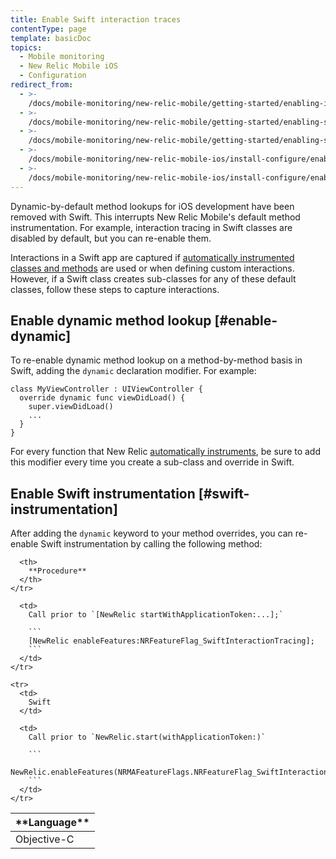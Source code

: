 ```yaml
---
title: Enable Swift interaction traces
contentType: page
template: basicDoc
topics:
  - Mobile monitoring
  - New Relic Mobile iOS
  - Configuration
redirect_from:
  - >-
    /docs/mobile-monitoring/new-relic-mobile/getting-started/enabling-interaction-tracing-swift/
  - >-
    /docs/mobile-monitoring/new-relic-mobile/getting-started/enabling-swift-interaction-tracing/
  - >-
    /docs/mobile-monitoring/new-relic-mobile/getting-started/enabling-swift-interaction-traces/
  - >-
    /docs/mobile-monitoring/new-relic-mobile-ios/install-configure/enabling-swift-interaction-traces/
  - >-
    /docs/mobile-monitoring/new-relic-mobile-ios/install-configure/enable-swift-interaction-traces/
---
```


Dynamic-by-default method lookups for iOS development have been removed with Swift. This interrupts New Relic Mobile's default method instrumentation. For example, interaction tracing in Swift classes are disabled by default, but you can re-enable them.

Interactions in a Swift app are captured if [automatically instrumented classes and methods](/docs/mobile-monitoring/new-relic-mobile-ios/install-configure/work-ios-sdk-api#h2-Automatically-instrumented-classes-and-methods) are used or when defining custom interactions. However, if a Swift class creates sub-classes for any of these default classes, follow these steps to capture interactions.

## Enable dynamic method lookup [#enable-dynamic]

To re-enable dynamic method lookup on a method-by-method basis in Swift, adding the `dynamic` declaration modifier. For example:

```
class MyViewController : UIViewController {
  override dynamic func viewDidLoad() {
    super.viewDidLoad()
    ...
  }
}
```

For every function that New Relic [automatically instruments](/docs/mobile-monitoring/mobile-sdk-api/new-relic-mobile-sdk-api/working-ios-sdk-api#h2-Automatically-instrumented-classes-and-methods), be sure to add this modifier every time you create a sub-class and override in Swift.

## Enable Swift instrumentation [#swift-instrumentation]

After adding the `dynamic` keyword to your method overrides, you can re-enable Swift instrumentation by calling the following method:

<Table>
  <thead>
    <tr>
      <th style={{ width: "150px" }}>
        **Language**
      </th>

      <th>
        **Procedure**
      </th>
    </tr>
  </thead>

  <tbody>
    <tr>
      <td>
        Objective-C
      </td>

      <td>
        Call prior to `[NewRelic startWithApplicationToken:...];`

        ```
        [NewRelic enableFeatures:NRFeatureFlag_SwiftInteractionTracing];
        ```
      </td>
    </tr>

    <tr>
      <td>
        Swift
      </td>

      <td>
        Call prior to `NewRelic.start(withApplicationToken:)`

        ```
        NewRelic.enableFeatures(NRMAFeatureFlags.NRFeatureFlag_SwiftInteractionTracing)
        ```
      </td>
    </tr>
  </tbody>
</Table>
